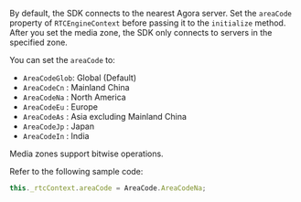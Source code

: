 <PlatformWrapper platform="react-native">

By default, the SDK connects to the nearest Agora server. Set the `areaCode` property of `RTCEngineContext` before passing it to the `initialize` method. After you set the media zone, the SDK only connects to servers in the specified zone.

You can set the `areaCode` to:

* `AreaCodeGlob`: Global (Default)
* `AreaCodeCn`  : Mainland China
* `AreaCodeNa`  : North America
* `AreaCodeEu`  : Europe
* `AreaCodeAs`  : Asia excluding Mainland China
* `AreaCodeJp`  : Japan
* `AreaCodeIn`  : India

<Admonition title="information" type="info">
Media zones support bitwise operations.
</Admonition>

Refer to the following sample code:

```javascript
this._rtcContext.areaCode = AreaCode.AreaCodeNa;
```

</PlatformWrapper>
